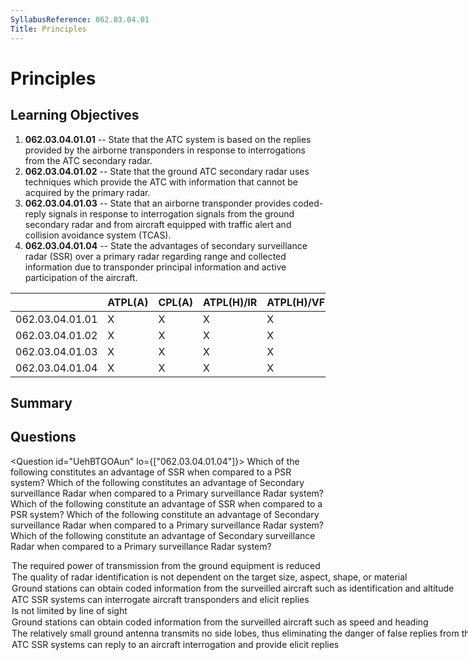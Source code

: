 ```yaml
---
SyllabusReference: 062.03.04.01
Title: Principles
---
```


# Principles

## Learning Objectives

1. **062.03.04.01.01** -- State that the ATC system is based on the replies
   provided by the airborne transponders in response to interrogations from the
   ATC secondary radar.
2. **062.03.04.01.02** -- State that the ground ATC secondary radar uses
   techniques which provide the ATC with information that cannot be acquired by
   the primary radar.
3. **062.03.04.01.03** -- State that an airborne transponder provides
   coded-reply signals in response to interrogation signals from the ground
   secondary radar and from aircraft equipped with traffic alert and collision
   avoidance system (TCAS).
4. **062.03.04.01.04** -- State the advantages of secondary surveillance radar
   (SSR) over a primary radar regarding range and collected information due to
   transponder principal information and active participation of the aircraft.

|                 | ATPL(A) | CPL(A) | ATPL(H)/IR | ATPL(H)/VFR | CPL(H) | IR  | CBIR(A) |
| --------------- | ------- | ------ | ---------- | ----------- | ------ | --- | ------- |
| 062.03.04.01.01 | X       | X      | X          | X           | X      | X   | X       |
| 062.03.04.01.02 | X       | X      | X          | X           | X      | X   | X       |
| 062.03.04.01.03 | X       | X      | X          | X           | X      | X   | X       |
| 062.03.04.01.04 | X       | X      | X          | X           | X      | X   | X       |

## Summary

## Questions

<Question id="UehBTGOAun" lo={["062.03.04.01.04"]}>
  <Text variant="oneCorrect">
    Which of the following constitutes an advantage of SSR when compared to a
    PSR system?
  </Text>
  <Text variant="oneCorrect">
    Which of the following constitutes an advantage of Secondary surveillance
    Radar when compared to a Primary surveillance Radar system?
  </Text>
  <Text variant="oneTwo">
    Which of the following constitute an advantage of SSR when compared to a PSR
    system?
  </Text>
  <Text variant="oneTwo">
    Which of the following constitute an advantage of Secondary surveillance
    Radar when compared to a Primary surveillance Radar system?
  </Text>
  <Text variant="multipleCorrect" select={4}>
    Which of the following constitute an advantage of Secondary surveillance
    Radar when compared to a Primary surveillance Radar system?
  </Text>
  <Option
    id="UehBTGOAun-1"
    correct
    why="As each signal only needs to follow one path (instead of all possible paths in the sky) attenuation is significantly decreased reducing power consumption"
  >
    The required power of transmission from the ground equipment is reduced
  </Option>
  <Option
    id="UehBTGOAun-2"
    correct
    why="Contrary to normal radars SSR relies on a response sent directly from the aircraft transponder. The best of stealth aircraft would still be clearly visible on radar, if they have their transponders on."
  >
    The quality of radar identification is not dependent on the target size,
    aspect, shape, or material
  </Option>
  <Option
    id="UehBTGOAun-3"
    correct
    why="Transponders communicate at least a transponder code (7000, 2000, etc...), but can also transmit altitude and identification information."
  >
    Ground stations can obtain coded information from the surveilled aircraft
    such as identification and altitude
  </Option>
  <Option id="UehBTGOAun-4" correct why="">
    ATC SSR systems can interrogate aircraft transponders and elicit replies
  </Option>
  <Option
    id="UehBTGOAun-5"
    why="This is false. SSR still requires line of sight to operate"
  >
    Is not limited by line of sight
  </Option>
  <Option
    id="UehBTGOAun-6"
    why="This information is not transmitted by SSR. It can be derived from multiple SSR interrogations but it's not coded information from the surveilled aircraft."
  >
    Ground stations can obtain coded information from the surveilled aircraft
    such as speed and heading
  </Option>
  <Option id="UehBTGOAun-7" why="SSR still emits side lobes.">
    The relatively small ground antenna transmits no side lobes, thus
    eliminating the danger of false replies from the airborne transponder.
  </Option>
  <Option
    id="UehBTGOAun-8"
    why="The flow of information is the other way around. The Ground system is the one making interrogations."
  >
    ATC SSR systems can reply to an aircraft interrogation and provide elicit
    replies
  </Option>
</Question>
